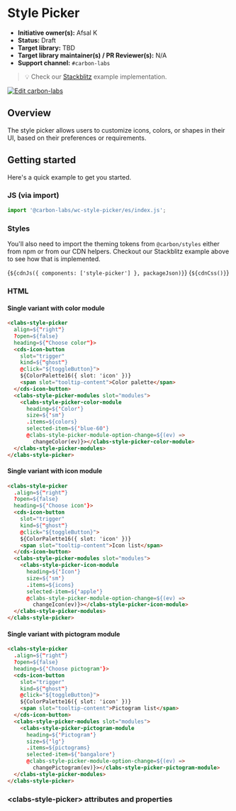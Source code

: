 
<Meta of={StylePickerSingleStories} />

# Style Picker

- **Initiative owner(s):** Afsal K
- **Status:** Draft
- **Target library:** TBD
- **Target library maintainer(s) / PR Reviewer(s):** N/A
- **Support channel:** `#carbon-labs`

> 💡 Check our
> [Stackblitz](https://stackblitz.com/github/carbon-design-system/carbon-labs/tree/main/examples/web-components/style-picker)
> example implementation.

[![Edit carbon-labs](https://developer.stackblitz.com/img/open_in_stackblitz.svg)](https://stackblitz.com/github/carbon-design-system/carbon-labs/tree/main/examples/web-components/style-picker)

## Overview

The style picker allows users to customize icons, colors, or shapes in their UI, based on their preferences or requirements.

## Getting started

Here's a quick example to get you started.

### JS (via import)

```javascript
import '@carbon-labs/wc-style-picker/es/index.js';
```

### Styles

You'll also need to import the theming tokens from `@carbon/styles` either from
npm or from our CDN helpers. Checkout our Stackblitz example above to see how
that is implemented.

<Markdown>{`${cdnJs({ components: ['style-picker'] }, packageJson)}`}</Markdown>
<Markdown>{`${cdnCss()}`}</Markdown>

### HTML

#### Single variant with color module

```html
<clabs-style-picker
  align=${"right"}
  ?open=${false}
  heading=${"Choose color"}>
  <cds-icon-button
    slot="trigger"
    kind=${"ghost"}
    @click="${toggleButton}">
    ${ColorPalette16({ slot: 'icon' })}
    <span slot="tooltip-content">Color palette</span>
  </cds-icon-button>
  <clabs-style-picker-modules slot="modules">
    <clabs-style-picker-color-module
      heading=${'Color'}
      size=${'sm'}
      .items=${colors}
      selected-item=${'blue-60'}
      @clabs-style-picker-module-option-change=${(ev) =>
        changeColor(ev)}></clabs-style-picker-color-module>
  </clabs-style-picker-modules>
</clabs-style-picker>
```

#### Single variant with icon module

```html
<clabs-style-picker
  .align=${"right"}
  ?open=${false}
  heading=${'Choose icon'}>
  <cds-icon-button
    slot="trigger"
    kind=${"ghost"}
    @click="${toggleButton}">
    ${ColorPalette16({ slot: 'icon' })}
    <span slot="tooltip-content">Icon list</span>
  </cds-icon-button>
  <clabs-style-picker-modules slot="modules">
    <clabs-style-picker-icon-module
      heading=${'Icon'}
      size=${'sm'}
      .items=${icons}
      selected-item=${'apple'}
      @clabs-style-picker-module-option-change=${(ev) =>
        changeIcon(ev)}></clabs-style-picker-icon-module>
  </clabs-style-picker-modules>
</clabs-style-picker>
```

#### Single variant with pictogram module

```html
<clabs-style-picker
  .align=${"right"}
  ?open=${false}
  heading=${'Choose pictogram'}>
  <cds-icon-button
    slot="trigger"
    kind=${"ghost"}
    @click="${toggleButton}">
    ${ColorPalette16({ slot: 'icon' })}
    <span slot="tooltip-content">Pictogram list</span>
  </cds-icon-button>
  <clabs-style-picker-modules slot="modules">
    <clabs-style-picker-pictogram-module
      heading=${'Pictogram'}
      size=${'lg'}
      .items=${pictograms}
      selected-item=${'bangalore'}
      @clabs-style-picker-module-option-change=${(ev) =>
        changePictogram(ev)}></clabs-style-picker-pictogram-module>
  </clabs-style-picker-modules>
</clabs-style-picker>
```

### &lt;clabs-style-picker&gt; attributes and properties

<ArgTypes of="clabs-style-picker" />
